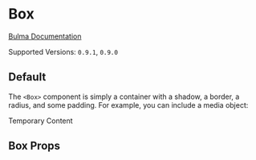 

<Meta title="Elements/Box" component={Box} />

# Box

[Bulma Documentation](https://bulma.io/documentation/elements/box/)

Supported Versions: `0.9.1`, `0.9.0`

## Default

The `<Box>` component is simply a container with a shadow, a border, a radius, and some padding.
For example, you can include a media object:

<Canvas>
  <Story name="Default">
    <Box>Temporary Content</Box>
  </Story>
</Canvas>

## Box Props

<ArgsTable of={Box} />
